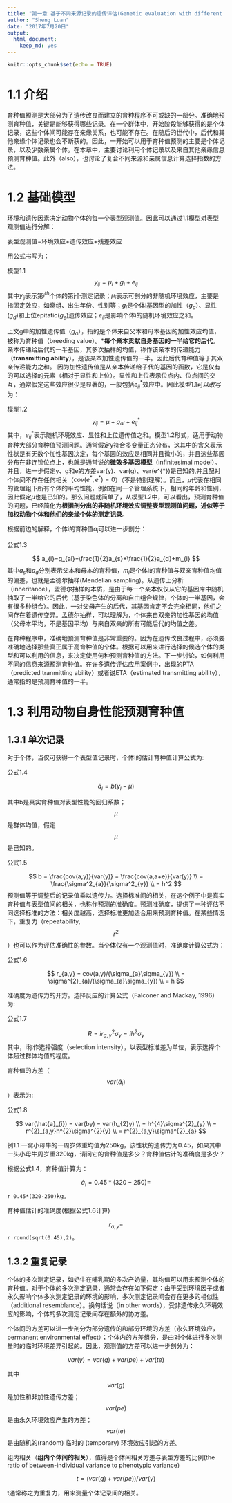 ```yaml
---
title: "第一章 基于不同来源记录的遗传评估(Genetic evaluation with different sources of records)"
author: "Sheng Luan"
date: "2017年7月20日"
output: 
  html_document: 
    keep_md: yes
---
```


```r
knitr::opts_chunk$set(echo = TRUE)
```
# 1.1 介绍
育种值预测是大部分为了遗传改良而建立的育种程序不可或缺的一部分。准确地预测育种值，关键是能够获得哪些记录。在一个群体中，开始阶段能够获得的是个体记录，这些个体间可能存在亲缘关系，也可能不存在。在随后的世代中，后代和其他亲缘个体记录也会不断获的。因此，一开始可以用于育种值预测的主要是个体记录，以及少数亲属个体。在本章中，主要讨论利用个体记录以及来自其他亲缘信息预测育种值。此外（also），也讨论了复合不同来源和亲属信息计算选择指数的方法。  

# 1.2 基础模型
环境和遗传因素决定动物个体的每一个表型观测值。因此可以通过1.1模型对表型观测值进行分解：

表型观测值=环境效应+遗传效应+残差效应

用公式书写为：

模型1.1
$$
y_{ij}=\mu_{i}+g_{i}+e_{ij}
$$
其中$y_{ij}$表示第$i^{th}$个体的第j个测定记录；$\mu_{i}$表示可剖分的非随机环境效应，主要是指固定效应，如窝组、出生年份、性别等；$g_{i}$是个体i基因型的加性（$g_{a}$）、显性($g_{d}$)和上位epitatic($g_{e}$)遗传效应；$e_{ij}$是影响个体i的随机环境效应之和。

上文g中的加性遗传值（$g_{a}$），指的是个体来自父本和母本基因的加性效应均值，被称为育种值（breeding value）。***每个亲本贡献自身基因的一半给它的后代**。亲本传递给后代的一半基因，其多次抽样的均值，称作该亲本的传递能力（**transmitting ability**），是该亲本加性遗传值的一半。因此后代育种值等于其双亲传递能力之和。
因为加性遗传值是从亲本传递给子代的基因的函数，它是仅有的可以选择的元素（相对于显性和上位）。显性和上位表示位点内、位点间的交互，通常假定这些效应很少是显著的，一般包括$e^{*}_{ij}$效应中。因此模型1.1可以改写为：

模型1.2
$$
y_{ij}=\mu+g_{ai}+e^{*}_{ij}
$$
其中，$e^{*}_{ij}$表示随机环境效应、显性和上位遗传值之和。模型1.2形式，适用于动物育种大部分育种值预测问题。通常假定y符合多变量正态分布，这其中的含义表示性状是有无数个加性基因决定，每个基因的效应是相同并且微小的，并且这些基因分布在非连锁位点上，也就是通常说的**微效多基因模型**（infinitesimal model）。并且，进一步假定y、g和e的方差var(y)、var(g)、var(e^{*})是已知的,并且配对个体间不存在任何相关（$cov(e^{*},e^{*})=0$）（不是特别理解）。而且，$\mu$代表在相同的管理组下所有个体的平均性能，例如在同一个管理系统下，相同的年龄和性别，因此假定$\mu$也是已知的。那么问题就简单了，从模型1.2中，可以看出，预测育种值的问题，已经简化为**根据剖分出的非随机环境效应调整表型观测值问题，近似等于加权动物个体和他们的亲缘个体的测定记录**。

根据前边的解释，个体i的育种值$a_{i}$可以进一步剖分：

公式1.3

$$
a_{i}=g_{ai}=\frac{1}{2}a_{s}+\frac{1}{2}a_{d}+m_{i}
$$
其中$a_{s}$和$a_{d}$分别表示父本和母本的育种值，$m_{i}$是个体i的育种值与双亲育种值均值的偏差，也就是孟德尔抽样(Mendelian sampling)。从遗传上分析（inheritance），孟德尔抽样的本质，是由于每一个亲本仅仅从它的基因库中随机抽取了一半给它的后代（基于染色体的分离和自由组合规律，个体的一半基因，会有很多种组合）。因此，一对父母产生的后代，其基因肯定不会完全相同，他们之间存在着遗传变异。孟德尔抽样，可以理解为，个体来自双亲的加性基因的均值（父母本平均，不是基因平均）与来自双亲的所有可能后代的均值之差。

在育种程序中，准确地预测育种值是非常重要的。因为在遗传改良过程中，必须要准确地选择那些真正属于高育种值的个体。根据可以用来进行选择的候选个体的类型和可以利用的信息，来决定使用何种预测育种值的方法。下一步讨论，如何利用不同的信息来源预测育种值。在许多遗传评估应用案例中，出现的PTA（predicted tranmitting ability）或者说ETA（estimated transmitting ability），通常指的是预测育种值的一半。

# 1.3 利用动物自身性能预测育种值
## 1.3.1 单次记录
对于个体，当仅可获得一个表型值记录时，个体i的估计育种值计算公式为:

公式1.4

$$\hat{a}_{i} = b(y_{i}-\mu)$$

其中b是真实育种值对表型性能的回归系数；$$\mu$$ 是群体均值，假定$$\mu$$是已知的。

公式1.5

$$ b = \frac{cov(a,y)}{var(y)} = \frac{cov(a,a+e)}{var(y)} \\
= \frac{\sigma^2_{a}}{\sigma^2_{y}} \\
= h^2
$$
预测值等于调整后的记录值乘以遗传力。选择标准间的相关，在这个例子中是真实育种值与表型值间的相关，也称作预测的准确度。预测准确度，提供了一种评估不同选择标准的方法：相关度越高，选择标准更加适合用来预测育种值。在某些情况下，重复力（repeatability, $$r^2$$）也可以作为评估准确性的参数。当个体仅有一个观测值时，准确度计算公式为：

公式1.6

$$
r_{a,y} = cov(a,y)/(\sigma_{a}\sigma_{y}) \\
= \sigma^{2}_{a}/(\sigma_{a}\sigma_{y}) \\
= h
$$

准确度为遗传力的开方。选择反应的计算公式（Falconer and Mackay, 1996）为:

公式1.7

$$
R = ir^{2}_{a,y}\sigma_{y} = ih^{2}\sigma_{y}
$$
其中，i称作选择强度（selection intensity），以表型标准差为单位，表示选择个体超过群体均值的程度。

育种值的方差（$$var(\hat{a}_{i})$$）表示为:  

公式1.8

$$
var(\hat{a}_{i}) = var(by) = var(h_{2}y) \\
= h^{4}\sigma^{2}_{y} \\
= r^{2}_{a,y}h^{2}\sigma^{2}{y} \\
= r^{2}_{a,y}\sigma^{2}_{a}
$$

例1.1
一窝小母牛的一周岁体重均值为250kg，该性状的遗传力为0.45，如果其中一头小母牛周岁重320kg，请问它的育种值是多少？育种值估计的准确度是多少？

根据公式1.4，育种值计算为：

$$
\hat{a}_{i} = 0.45*(320-250) =$$ `r 0.45*(320-250)`kg。

育种值估计的准确度(根据公式1.6计算)

$$r_{a,y} = $$ `r round(sqrt(0.45),2)`。

## 1.3.2 重复记录

个体的多次测定记录，如奶牛在哺乳期的多次产奶量，其均值可以用来预测个体的育种值。对于个体的多次测定记录，通常会存在如下假定：由于受到环境因子或者永久影响个体多次测定记录的环境的影响，多次测定记录间会存在更多的相似性（additional resemblance）。换句话说（in other words），受非遗传永久环境效应的影响，个体的多次测定记录间存在额外的协方差。

个体间的方差可以进一步剖分为部分遗传的和部分环境的方差（永久环境效应，permanent environmental effect）；个体内的方差组分，是由对个体进行多次测量时的临时环境差异引起的。因此，观测值的方差可以进一步剖分为：

$$var(y) = var(g) + var(pe) + var(te)$$

其中$$var(g)$$是加性和非加性遗传方差；$$var(pe)$$是由永久环境效应产生的方差；$$var(te)$$是由随机的(random) 临时的 (temporary) 环境效应引起的方差。

组内相关（**组内个体间的相关**），值得是个体间相关方差与表型方差的比例(the ratio of between-individual variance to phenotypic variance)

$$t=(var(g)+var(pe))/var(y)$$

t通常称之为重复力，用来测量个体记录间的相关。



